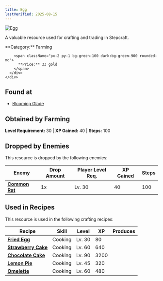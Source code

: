 ```yaml
---
title: Egg
lastVerified: 2025-08-15
---
```


<div className="flex items-start gap-6 mb-8">
  <div className="flex-shrink-0">
    <img src="/assets/resources/farming/egg.png" alt="Egg" className="w-24 h-24 border rounded-lg" />
  </div>
  <div className="flex-1">
    <div className="space-y-2">
      <p className="text-lg text-muted-foreground">A valuable resource used for crafting and trading in Stepcraft.</p>
      <div className="flex flex-wrap gap-4 text-sm">
        <span className="px-2 py-1 bg-blue-100 dark:bg-blue-900 rounded-md">
          **Category:** Farming
        </span>
        
        <span className="px-2 py-1 bg-green-100 dark:bg-green-900 rounded-md">
          **Price:** 33 gold
        </span>
      </div>
    </div>
  </div>
</div>

## Found at

- [Blooming Glade](/docs/map/individual/blooming_glade)

## Obtained by Farming

**Level Requirement:** 30 | **XP Gained:** 40 | **Steps:** 100




## Dropped by Enemies

This resource is dropped by the following enemies:

| Enemy | Drop Amount | Player Level Req. | XP Gained | Steps |
|-------|-------------|-------------------|-----------|-------|
| **[Common Rat](/docs/enemies/individual/common_rat)** | 1x | Lv. 30 | 40 | 100 |


## Used in Recipes

This resource is used in the following crafting recipes:

| Recipe | Skill | Level | XP | Produces |
|--------|-------|-------|----|---------:|
| **[Fried Egg](/docs/items/individual/fried_egg)** | Cooking | Lv. 30 | 80 |  |
| **[Strawberry Cake](/docs/items/individual/strawberry_cake)** | Cooking | Lv. 60 | 640 |  |
| **[Chocolate Cake](/docs/items/individual/chocolate_cake)** | Cooking | Lv. 90 | 3200 |  |
| **[Lemon Pie](/docs/items/individual/lemon_pie)** | Cooking | Lv. 45 | 320 |  |
| **[Omelette](/docs/items/individual/omelette)** | Cooking | Lv. 60 | 480 |  |
